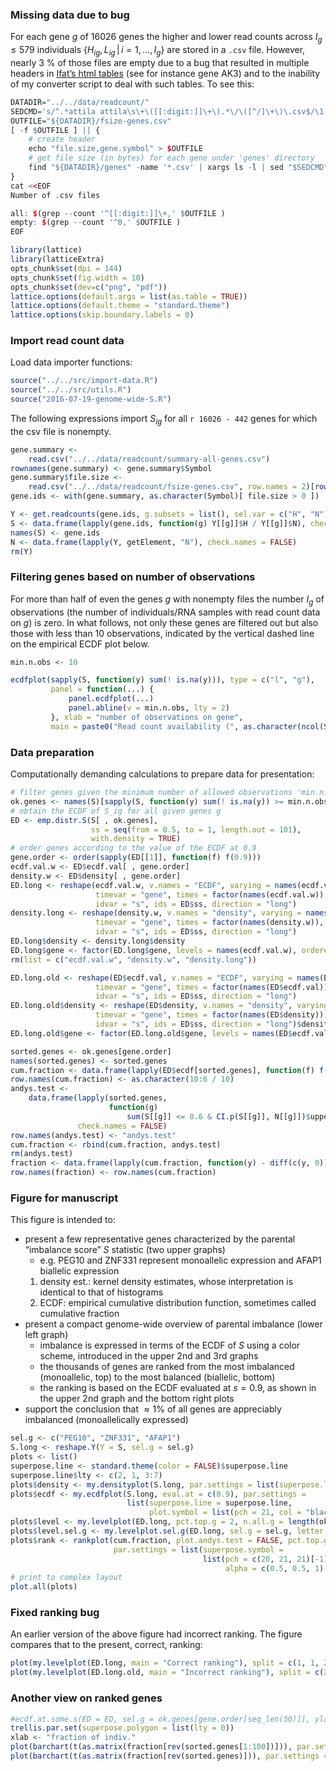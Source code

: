 ### Missing data due to bug

For each gene $g$ of 16026 genes the higher and lower read counts across $I_g\le 579$ individuals $\{H_{ig}, L_{ig} \,|\, i=1,...,I_g\}$ are stored in a `.csv` file.  However, nearly 3 % of those files are empty due to a bug that resulted in multiple headers in [Ifat's html tables][ifat] (see for instance gene AK3) and to the inability of my converter script to deal with such tables.  To see this:

```r
DATADIR="../../data/readcount/"
SEDCMD='s/^.*attila attila\s\+\([[:digit:]]\+\).*\/\([^/]\+\)\.csv$/\1,\2/'
OUTFILE="${DATADIR}/fsize-genes.csv"
[ -f $OUTFILE ] || {
    # create header
    echo "file.size,gene.symbol" > $OUTFILE
    # get file size (in bytes) for each gene under 'genes' directory
    find "${DATADIR}/genes" -name '*.csv' | xargs ls -l | sed "$SEDCMD" >> $OUTFILE
}
cat <<EOF
Number of .csv files

all: $(grep --count '^[[:digit:]]\+,' $OUTFILE )
empty: $(grep --count '^0,' $OUTFILE )
EOF
```

```r
library(lattice)
library(latticeExtra)
opts_chunk$set(dpi = 144)
opts_chunk$set(fig.width = 10)
opts_chunk$set(dev=c("png", "pdf"))
lattice.options(default.args = list(as.table = TRUE))
lattice.options(default.theme = "standard.theme")
lattice.options(skip.boundary.labels = 0)
```

### Import read count data

Load data importer functions:
```r
source("../../src/import-data.R")
source("../../src/utils.R")
source("2016-07-19-genome-wide-S.R")
```

The following expressions import $S_{ig}$ for all `r 16026 - 442` genes for which the csv file is nonempty.

```r
gene.summary <-
    read.csv("../../data/readcount/summary-all-genes.csv")
rownames(gene.summary) <- gene.summary$Symbol
gene.summary$file.size <-
    read.csv("../../data/readcount/fsize-genes.csv", row.names = 2)[rownames(gene.summary), , drop = TRUE]
gene.ids <- with(gene.summary, as.character(Symbol)[ file.size > 0 ])
```

```r
Y <- get.readcounts(gene.ids, g.subsets = list(), sel.var = c("H", "N"))
S <- data.frame(lapply(gene.ids, function(g) Y[[g]]$H / Y[[g]]$N), check.names = FALSE)
names(S) <- gene.ids
N <- data.frame(lapply(Y, getElement, "N"), check.names = FALSE)
rm(Y)
```

### Filtering genes based on number of observations

For more than half of even the genes $g$ with nonempty files the number $I_g$ of observations (the number of individuals/RNA samples with read count data on $g$) is zero.  In what follows, not only these genes are filtered out but also those with less than 10 observations, indicated by the vertical dashed line on the empirical ECDF plot below.

```r
min.n.obs <- 10
```
```r
ecdfplot(sapply(S, function(y) sum(! is.na(y))), type = c("l", "g"),
         panel = function(...) {
             panel.ecdfplot(...)
             panel.abline(v = min.n.obs, lty = 2)
         }, xlab = "number of observations on gene",
         main = paste0("Read count availability (", as.character(ncol(S)), " genes)"))
```

### Data preparation

Computationally demanding calculations to prepare data for presentation:

```r
# filter genes given the minimum number of allowed observations 'min.n.obs'
ok.genes <- names(S)[sapply(S, function(y) sum(! is.na(y)) >= min.n.obs)]
# obtain the ECDF of S_ig for all given genes g
ED <- emp.distr.S(S[ , ok.genes],
                  ss = seq(from = 0.5, to = 1, length.out = 101),
                  with.density = TRUE)
# order genes according to the value of the ECDF at 0.9
gene.order <- order(sapply(ED[[1]], function(f) f(0.9)))
ecdf.val.w <- ED$ecdf.val[ , gene.order]
density.w <- ED$density[ , gene.order]
ED.long <- reshape(ecdf.val.w, v.names = "ECDF", varying = names(ecdf.val.w),
                   timevar = "gene", times = factor(names(ecdf.val.w)),
                   idvar = "s", ids = ED$ss, direction = "long")
density.long <- reshape(density.w, v.names = "density", varying = names(density.w),
                   timevar = "gene", times = factor(names(density.w)),
                   idvar = "s", ids = ED$ss, direction = "long")
ED.long$density <- density.long$density
ED.long$gene <- factor(ED.long$gene, levels = names(ecdf.val.w), ordered = TRUE)
rm(list = c("ecdf.val.w", "density.w", "density.long"))
```

```r
ED.long.old <- reshape(ED$ecdf.val, v.names = "ECDF", varying = names(ED$ecdf.val),
                   timevar = "gene", times = factor(names(ED$ecdf.val)),
                   idvar = "s", ids = ED$ss, direction = "long")
ED.long.old$density <- reshape(ED$density, v.names = "density", varying = names(ED$density),
                   timevar = "gene", times = factor(names(ED$density)),
                   idvar = "s", ids = ED$ss, direction = "long")$density
ED.long.old$gene <- factor(ED.long.old$gene, levels = names(ED$ecdf.val), ordered = TRUE)
```

```r
sorted.genes <- ok.genes[gene.order]
names(sorted.genes) <- sorted.genes
cum.fraction <- data.frame(lapply(ED$ecdf[sorted.genes], function(f) f(10:6 / 10)), check.names = FALSE)
row.names(cum.fraction) <- as.character(10:6 / 10)
andys.test <-
    data.frame(lapply(sorted.genes,
                      function(g)
                          sum(S[[g]] <= 0.6 & CI.p(S[[g]], N[[g]])$upper < 0.7, na.rm = TRUE) / sum(! is.na(S[[g]]))),
               check.names = FALSE)
row.names(andys.test) <- "andys.test"
cum.fraction <- rbind(cum.fraction, andys.test)
rm(andys.test)
fraction <- data.frame(lapply(cum.fraction, function(y) - diff(c(y, 0))), check.names = FALSE)
row.names(fraction) <- row.names(cum.fraction)
```

### Figure for manuscript

This figure is intended to:

* present a few representative genes characterized by the parental "imbalance score" $S$ statistic (two upper graphs)
  * e.g. PEG10 and ZNF331 represent monoallelic expression and AFAP1 biallelic expression
  1. density est.: kernel density estimates, whose interpretation is identical to that of histograms
  1. ECDF: empirical cumulative distribution function, sometimes called cumulative fraction
* present a compact genome-wide overview of parental imbalance (lower left graph)
  * imbalance is expressed in terms of the ECDF of $S$ using a color scheme, introduced in the upper 2nd and 3rd graphs
  * the thousands of genes are ranked from the most imbalanced (monoallelic, top) to the most balanced (biallelic, bottom)
  * the ranking is based on the ECDF evaluated at $s = 0.9$, as shown in the upper 2nd graph and the bottom right plots
* support the conclusion that $\approx 1 \%$ of all genes are appreciably imbalanced (monoallelically expressed)

```r
sel.g <- c("PEG10", "ZNF331", "AFAP1")
S.long <- reshape.Y(Y = S, sel.g = sel.g)
plots <- list()
superpose.line <- standard.theme(color = FALSE)$superpose.line
superpose.line$lty <- c(2, 1, 3:7)
plots$density <- my.densityplot(S.long, par.settings = list(superpose.line = superpose.line))
plots$ecdf <- my.ecdfplot(S.long, eval.at = c(0.9), par.settings =
                          list(superpose.line = superpose.line,
                               plot.symbol = list(pch = 21, col = "black", cex = 1, fill = "lightgray")))
plots$level <- my.levelplot(ED.long, pct.top.g = 2, n.all.g = length(ok.genes), top.on.top = TRUE)
plots$level.sel.g <- my.levelplot.sel.g(ED.long, sel.g = sel.g, letter.labels = TRUE)
plots$rank <- rankplot(cum.fraction, plot.andys.test = FALSE, pct.top.g = 2, sel.g = sel.g, top.on.top = TRUE,
                       par.settings = list(superpose.symbol =
                                           list(pch = c(20, 21, 21)[-1], col = c("gray", "black", "black")[-1],
                                                alpha = c(0.5, 0.5, 1)[-1], cex = c(0.1, 0.5, 1)[-1], fill = "lightgray")))
# print to complex layout
plot.all(plots)
```

### Fixed ranking bug

An earlier version of the above figure had incorrect ranking.  The figure compares that to the present, correct, ranking:

```r
plot(my.levelplot(ED.long, main = "Correct ranking"), split = c(1, 1, 2, 1), more = TRUE)
plot(my.levelplot(ED.long.old, main = "Incorrect ranking"), split = c(2, 1, 2, 1), more = FALSE)
```

### Another view on ranked genes

```r
#ecdf.at.some.s(ED = ED, sel.g = ok.genes[gene.order[seq_len(50)]], ylab = "gene rank")
trellis.par.set(superpose.polygon = list(lty = 0))
xlab <- "fraction of indiv."
plot(barchart(t(as.matrix(fraction[rev(sorted.genes[1:100])])), par.settings = list(superpose.polygon = list(col = palette.ifat(detailed = FALSE))), main = "Top 100 genes", xlab = xlab), split = c(1, 1, 2, 1), more = TRUE)
plot(barchart(t(as.matrix(fraction[rev(sorted.genes)])), par.settings = list(superpose.polygon = list(col = palette.ifat(detailed = FALSE))), scales = list(y = list(at = y.lab <- seq(0, length(sorted.genes), by = 1000), label = as.character(rev(y.lab)))), main = "All genes", xlab = xlab), split = c(2, 1, 2, 1), more = FALSE, box.width = 1)
```


[ifat]: http://katahdin.mssm.edu/ifat/web/cm/home
[Fig 1]: https://docs.google.com/presentation/d/1YvpA1AJ-zzir1Iw0F25tO9x8gkSAzqaO4fjB7K3zBhE/edit#slide=id.p4
